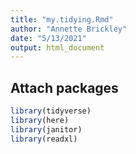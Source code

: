 ```yaml
---
title: "my.tidying.Rmd"
author: "Annette Brickley"
date: "5/13/2021"
output: html_document
---
```


## Attach packages
```r
library(tidyverse)
library(here)
library(janitor)
library(readxl)
```

